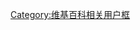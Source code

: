 {{Userbox
  |id=[[File:Flag of East Germany.svg|88px]]
  |id-c=white 
  |info=这个用户主张'''重建[[德意志民主共和國]]'''。
  |info-c=red
  |border-c=black 
}}
[[Category:主张重建東德的维基人|{{PAGENAME}}]]
<noinclude>[[Category:维基百科相关用户框]]</noinclude>